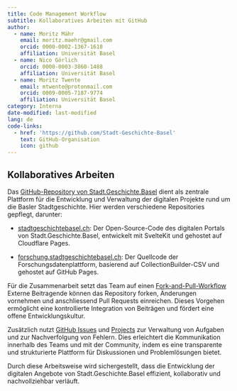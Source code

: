 ```yaml
---
title: Code Management Workflow
subtitle: Kollaboratives Arbeiten mit GitHub
author:
  - name: Moritz Mähr
    email: moritz.maehr@gmail.com
    orcid: 0000-0002-1367-1618
    affiliation: Universität Basel
  - name: Nico Görlich
    orcid: 0000-0003-3860-1488
    affiliation: Universität Basel
  - name: Moritz Twente
    email: mtwente@protonmail.com
    orcid: 0009-0005-7187-9774
    affiliation: Universität Basel
category: Interna
date-modified: last-modified
lang: de
code-links:
  - href: 'https://github.com/Stadt-Geschichte-Basel'
    text: GitHub-Organisation
    icon: github
---
```


## Kollaboratives Arbeiten

Das [GitHub-Repository von Stadt.Geschichte.Basel](https://github.com/Stadt-Geschichte-Basel/) dient als zentrale Plattform für die Entwicklung und Verwaltung der digitalen Projekte rund um die Basler Stadtgeschichte. Hier werden verschiedene Repositories gepflegt, darunter:

- [stadtgeschichtebasel.ch](https://github.com/Stadt-Geschichte-Basel/stadtgeschichtebasel.ch): Der Open-Source-Code des digitalen Portals von Stadt.Geschichte.Basel, entwickelt mit SvelteKit und gehostet auf Cloudflare Pages.

- [forschung.stadtgeschichtebasel.ch](https://github.com/Stadt-Geschichte-Basel/forschung.stadtgeschichtebasel.ch): Der Quellcode der Forschungsdatenplattform, basierend auf CollectionBuilder-CSV und gehostet auf GitHub Pages.

Für die Zusammenarbeit setzt das Team auf einen [Fork-and-Pull-Workflow](https://gist.github.com/Chaser324/ce0505fbed06b947d962) Externe Beitragende können das Repository forken, Änderungen vornehmen und anschliessend Pull Requests einreichen. Dieses Vorgehen ermöglicht eine kontrollierte Integration von Beiträgen und fördert eine offene Entwicklungskultur.

Zusätzlich nutzt [GitHub Issues](https://docs.github.com/en/issues) und [Projects](<https://docs.github.com/en/issues/planning-and-tracking-with-projects/learning-about-projects/quickstart-for-projects>) zur Verwaltung von Aufgaben und zur Nachverfolgung von Fehlern. Dies erleichtert die Kommunikation innerhalb des Teams und mit der Community, indem es eine transparente und strukturierte Plattform für Diskussionen und Problemlösungen bietet.

Durch diese Arbeitsweise wird sichergestellt, dass die Entwicklung der digitalen Angebote von Stadt.Geschichte.Basel effizient, kollaborativ und nachvollziehbar verläuft.
